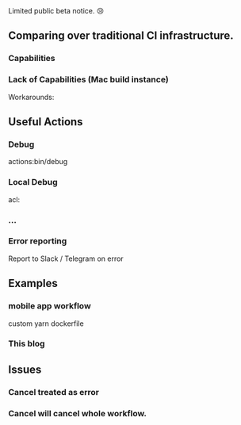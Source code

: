
<div className={styles.warning}>
    Limited public beta notice. 😢
</div>

## Comparing over traditional CI infrastructure.

### Capabilities

### Lack of Capabilities (Mac build instance)

Workarounds:

## Useful Actions

### Debug
actions:bin/debug

### Local Debug

acl:

### ...

### Error reporting

Report to Slack / Telegram on error

## Examples

### mobile app workflow

custom yarn dockerfile

### This blog

## Issues

### Cancel treated as error
### Cancel will cancel whole workflow.

